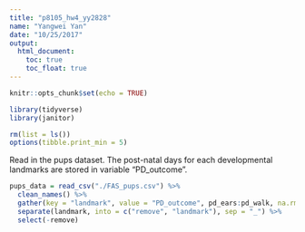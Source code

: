 ```yaml
---
title: "p8105_hw4_yy2828"
name: "Yangwei Yan"
date: "10/25/2017"
output: 
  html_document:
    toc: true
    toc_float: true
---
```


```r
knitr::opts_chunk$set(echo = TRUE)
```

```r
library(tidyverse)
library(janitor)
```

```r
rm(list = ls())
options(tibble.print_min = 5)
```

Read in the pups dataset. The post-natal days for each developmental landmarks are stored in variable "PD_outcome".

```r
pups_data = read_csv("./FAS_pups.csv") %>%
  clean_names() %>%
  gather(key = "landmark", value = "PD_outcome", pd_ears:pd_walk, na.rm = TRUE) %>%
  separate(landmark, into = c("remove", "landmark"), sep = "_") %>% 
  select(-remove)
```


